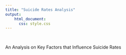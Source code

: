 ```yaml
---
title: "Suicide Rates Analysis"
output: 
    html_document:
      css: style.css
---
```


\

An Analysis on Key Factors that Influence Suicide Rates
